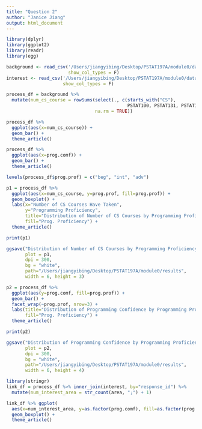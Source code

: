 ```yaml
---
title: "Question 2"
author: "Janice Jiang"
output: html_document
---
```


```r
library(dplyr)
library(ggplot2)
library(readr)
library(egg)
```

```r
background <- read_csv('/Users/jiangyibing/Desktop/PSTAT197A/module0/data/background-clean.csv',
                       show_col_types = F)
interest <- read_csv('/Users/jiangyibing/Desktop/PSTAT197A/module0/data/interest-clean.csv',
                     show_col_types = F)
```

```r
process_df = background %>% 
  mutate(num_cs_course = rowSums(select(., c(starts_with("CS"), 
                                             PSTAT100, PSTAT131, PSTAT134)), 
                                 na.rm = TRUE))
```

```r
process_df %>% 
  ggplot(aes(x=num_cs_course)) +
  geom_bar() +
  theme_article()
```

```r
process_df %>% 
  ggplot(aes(x=prog.comf)) +
  geom_bar() +
  theme_article()
```


```r
levels(process_df$prog.prof) = c("beg", "int", "adv")

p1 = process_df %>%
  ggplot(aes(x=num_cs_course, y=prog.prof, fill=prog.prof)) +
  geom_boxplot() +
  labs(x="Number of CS Courses Have Taken",
       y="Programming Proficiency",
       title="Distribution of Number of CS Courses by Programming Proficiency",
       fill="Prog. Proficiency") +
  theme_article()

print(p1)

ggsave("Distribution of Number of CS Courses by Programming Proficiency.png",
       plot = p1,
       dpi = 300, 
       bg = "white",
       path="/Users/jiangyibing/Desktop/PSTAT197A/module0/results",
       width = 6, height = 3)
```


```r
p2 = process_df %>%
  ggplot(aes(y=prog.comf, fill=prog.prof)) +
  geom_bar() +
  facet_wrap(~prog.prof, nrow=3) +
  labs(title="Distribution of Programming Confidence by Programming Proficiency",
       fill="Prog. Proficiency") +
  theme_article()

print(p2)

ggsave("Distribution of Programming Confidence by Programming Proficiency.png",
       plot = p2,
       dpi = 300, 
       bg = "white",
       path="/Users/jiangyibing/Desktop/PSTAT197A/module0/results",
       width = 6, height = 4)
```

```r
library(stringr)
link_df = process_df %>% inner_join(interest, by="response_id") %>%
  mutate(num_interest_area = str_count(area, ";") + 1)
```

```r
link_df %>% ggplot(
  aes(x=num_interest_area, y=as.factor(prog.comf), fill=as.factor(prog.comf))) +
  geom_boxplot() +
  theme_article()
```

